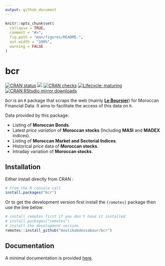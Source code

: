 ```yaml
---
output: github_document
---
```


<!-- README.md is generated from README.Rmd. Please edit that file -->

```r
knitr::opts_chunk$set(
  collapse = TRUE,
  comment = "#>",
  fig.path = "man/figures/README-",
  out.width = "100%",
  warning = FALSE
)
```

# bcr

<!-- badges: start -->
[![CRAN status](https://www.r-pkg.org/badges/version/bcr)](https://cran.r-project.org/package=bcr)
[![](https://img.shields.io/badge/dev%20-`r desc::desc_get_version()`-brightgreen.svg)](https://github.com/moutikabdessabour/bcr)
[![CRAN checks](https://cranchecks.info/badges/worst/bcr)](https://cran.r-project.org/web/checks/check_results_bcr.html)
[![Lifecycle: maturing](https://img.shields.io/badge/lifecycle-maturing-blue.svg)](https://www.tidyverse.org/lifecycle/#maturing)
[![CRAN RStudio mirror downloads](https://cranlogs.r-pkg.org/badges/last-month/bcr?color=grey)](https://moutikabdessabour.github.io/bcr/)
<!-- badges: end -->

*bcr* is an `R` package that scraps the web (mainly [**Le Boursier**](https://leboursier.ma)) for Moroccan Financial Data. It aims to facilitate the access of this data on `R`.

Data provided by this package:

*  Listing of **Moroccan Bonds**.
*  Latest *price variation* of **Moroccan stocks** (Including **MASI** and **MADEX** indices).
*  Listing of **Moroccan Market and Sectorial Indices**.
*  Historical *price* data of **Moroccan stocks**.
*  Intraday variation of **Moroccan stocks**.


## Installation
Either install directly from CRAN :
```r
# From the R console call
install.packages("bcr")
```
Or to get the development version first install the `{remotes}` package then use the line below:
```r
# install remotes first if you don't have it installed
# install.packages("remotes")
# install the development version
remotes::install_github("moutikabdessabour/bcr")
```
## Documentation
A minimal documentation is provided [here](https://moutikabdessabour.github.io/bcr/reference/index.html).
